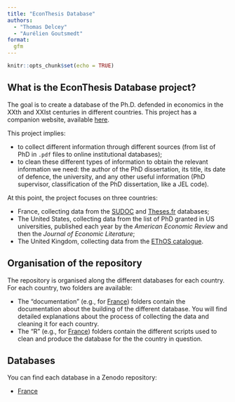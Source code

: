 ```yaml
---
title: "EconThesis Database"
authors: 
  - "Thomas Delcey"
  - "Aurélien Goutsmedt"
format: 
  gfm
---
```


```r
knitr::opts_chunk$set(echo = TRUE)
```

## What is the EconThesis Database project?

The goal is to create a database of the Ph.D. defended in economics in
the XXth and XXIst centuries in different countries. This project has a 
companion website, available [here](https://econthesis.netlify.app/).

This project implies:

- to collect different information through different sources (from list of PhD in `.pdf` files to online institutional databases);
- to clean these different types of information to obtain the relevant information we need: the author of the PhD dissertation, its title, its date of defence, the university, and any other useful information (PhD supervisor, classification of the PhD dissertation, like a JEL code).

At this point, the project focuses on three countries:

- France, collecting data from the [SUDOC](https://www.sudoc.abes.fr/) and [Theses.fr](https://theses.fr/?domaine=theses) databases;
- The United States, collecting data from the list of PhD granted in US universities, published each year by the *American Economic Review* and then the *Journal of Economic Literature*;
- The United Kingdom, collecting data from the [EThOS catalogue](https://bl.iro.bl.uk/collections/e492dc4b-82d9-4f8c-bb0a-2cdd8a62105d?locale=en%29).

## Organisation of the repository

The repository is organised along the different databases for each country. For each country, two folders are available:

- The "documentation" (e.g., for [France](./FR/documentation)) folders contain the documentation
  about the building of the different database. You will find detailed
  explanations about the process of collecting the data and cleaning it
  for each country.
- The "R" (e.g., for [France](./FR/R)) folders contain the different scripts used to clean and produce the database for the
  the country in question.

## Databases

You can find each database in a Zenodo repository:

- [France](https://doi.org/10.5281/zenodo.14541427)

